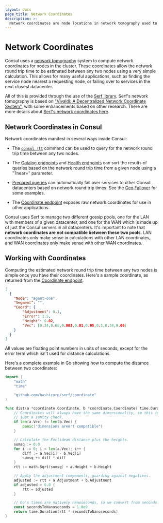 ```yaml
---
layout: docs
page_title: Network Coordinates
description: >-
  Network coordinates are node locations in network tomography used to estimate round trip time (RTT). Learn how network coordinates manifest in Consul, how it calculates RTT, and how to work with coordinates to sort catalog information by nearness to a given node.
---
```


# Network Coordinates

Consul uses a [network tomography](https://en.wikipedia.org/wiki/Network_tomography)
system to compute network coordinates for nodes in the cluster. These coordinates
allow the network round trip time to be estimated between any two nodes using a
very simple calculation. This allows for many useful applications, such as finding
the service node nearest a requesting node, or failing over to services in the next
closest datacenter.

All of this is provided through the use of the [Serf library](https://github.com/hashicorp/serf/).
Serf's network tomography is based on ["Vivaldi: A Decentralized Network Coordinate System"](http://www.cs.ucsb.edu/~ravenben/classes/276/papers/vivaldi-sigcomm04.pdf),
with some enhancements based on other research. There are more details about
[Serf's network coordinates here](https://github.com/hashicorp/serf/blob/master/docs/internals/coordinates.html.markdown).

## Network Coordinates in Consul

Network coordinates manifest in several ways inside Consul:

- The [`consul rtt`](/consul/commands/rtt) command can be used to query for the
  network round trip time between any two nodes.

- The [Catalog endpoints](/consul/api-docs/catalog) and
  [Health endpoints](/consul/api-docs/health) can sort the results of queries based
  on the network round trip time from a given node using a "?near=" parameter.

- [Prepared queries](/consul/api-docs/query) can automatically fail over services
  to other Consul datacenters based on network round trip times. See the
  [Geo Failover](/consul/tutorials/developer-discovery/automate-geo-failover) for some examples.

- The [Coordinate endpoint](/consul/api-docs/coordinate) exposes raw network
  coordinates for use in other applications.

Consul uses Serf to manage two different gossip pools, one for the LAN with members
of a given datacenter, and one for the WAN which is made up of just the Consul servers
in all datacenters. It's important to note that **network coordinates are not compatible
between these two pools**. LAN coordinates only make sense in calculations with other
LAN coordinates, and WAN coordinates only make sense with other WAN coordinates.

## Working with Coordinates

Computing the estimated network round trip time between any two nodes is simple
once you have their coordinates. Here's a sample coordinate, as returned from the
[Coordinate endpoint](/consul/api-docs/coordinate).

<CodeBlockConfig heading="Sample coordinate from Coordinate endpoint" hideClipboard>

```json
[
  {
    "Node": "agent-one",
    "Segment": "",
    "Coord": {
        "Adjustment": 0.1,
        "Error": 1.5,
        "Height": 0.02,
        "Vec": [0.34,0.68,0.003,0.01,0.05,0.1,0.34,0.06]
    }
  }
]
```

</CodeBlockConfig>

All values are floating point numbers in units of seconds, except for the error
term which isn't used for distance calculations.

Here's a complete example in Go showing how to compute the distance between two
coordinates:

<CodeBlockConfig heading="Computing distance between two coordinates with Go">

```go
import (
    "math"
    "time"

    "github.com/hashicorp/serf/coordinate"
)

func dist(a *coordinate.Coordinate, b *coordinate.Coordinate) time.Duration {
    // Coordinates will always have the same dimensionality, so this is
    // just a sanity check.
    if len(a.Vec) != len(b.Vec) {
        panic("dimensions aren't compatible")
    }

    // Calculate the Euclidean distance plus the heights.
    sumsq := 0.0
    for i := 0; i < len(a.Vec); i++ {
        diff := a.Vec[i] - b.Vec[i]
        sumsq += diff * diff
    }
    rtt := math.Sqrt(sumsq) + a.Height + b.Height

    // Apply the adjustment components, guarding against negatives.
    adjusted := rtt + a.Adjustment + b.Adjustment
    if adjusted > 0.0 {
        rtt = adjusted
    }

    // Go's times are natively nanoseconds, so we convert from seconds.
    const secondsToNanoseconds = 1.0e9
    return time.Duration(rtt * secondsToNanoseconds)
}
```

</CodeBlockConfig>
